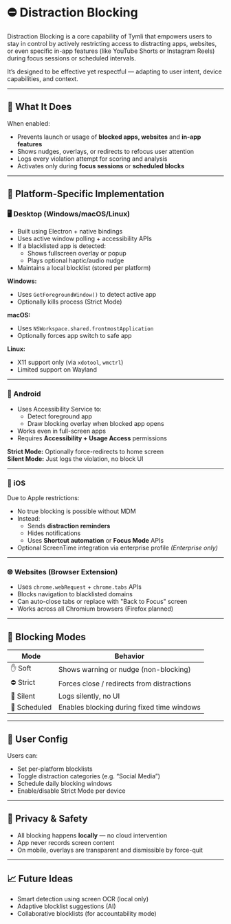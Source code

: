 # ⛔ Distraction Blocking

Distraction Blocking is a core capability of Tymli that empowers users to stay in control by actively restricting access to distracting apps, websites, or even specific in-app features (like YouTube Shorts or Instagram Reels) during focus sessions or scheduled intervals.

It’s designed to be effective yet respectful — adapting to user intent, device capabilities, and context.

---

## 🎯 What It Does

When enabled:
- Prevents launch or usage of **blocked apps, websites** and **in-app features**
- Shows nudges, overlays, or redirects to refocus user attention
- Logs every violation attempt for scoring and analysis
- Activates only during **focus sessions** or **scheduled blocks**

---

## 📱 Platform-Specific Implementation

### 🖥️ Desktop (Windows/macOS/Linux)

- Built using Electron + native bindings
- Uses active window polling + accessibility APIs
- If a blacklisted app is detected:
  - Shows fullscreen overlay or popup
  - Plays optional haptic/audio nudge
- Maintains a local blocklist (stored per platform)

**Windows:**  
- Uses `GetForegroundWindow()` to detect active app  
- Optionally kills process (Strict Mode)

**macOS:**  
- Uses `NSWorkspace.shared.frontmostApplication`  
- Optionally forces app switch to safe app

**Linux:**  
- X11 support only (via `xdotool`, `wmctrl`)  
- Limited support on Wayland

---

### 📱 Android

- Uses Accessibility Service to:
  - Detect foreground app
  - Draw blocking overlay when blocked app opens
- Works even in full-screen apps
- Requires **Accessibility + Usage Access** permissions

**Strict Mode:** Optionally force-redirects to home screen  
**Silent Mode:** Just logs the violation, no block UI

---

### 📱 iOS

Due to Apple restrictions:
- No true blocking is possible without MDM
- Instead:
  - Sends **distraction reminders**
  - Hides notifications
  - Uses **Shortcut automation** or **Focus Mode** APIs
- Optional ScreenTime integration via enterprise profile *(Enterprise only)*

---

### 🌐 Websites (Browser Extension)

- Uses `chrome.webRequest` + `chrome.tabs` APIs
- Blocks navigation to blacklisted domains
- Can auto-close tabs or replace with "Back to Focus" screen
- Works across all Chromium browsers (Firefox planned)

---

## 🧠 Blocking Modes

| Mode          | Behavior                                      |
|---------------|-----------------------------------------------|
| ✋ Soft        | Shows warning or nudge (non-blocking)         |
| ⛔ Strict      | Forces close / redirects from distractions    |
| 🤫 Silent      | Logs silently, no UI                          |
| 🧱 Scheduled   | Enables blocking during fixed time windows    |

---

## 🔧 User Config

Users can:
- Set per-platform blocklists
- Toggle distraction categories (e.g. “Social Media”)
- Schedule daily blocking windows
- Enable/disable Strict Mode per device

---

## 🔐 Privacy & Safety

- All blocking happens **locally** — no cloud intervention
- App never records screen content
- On mobile, overlays are transparent and dismissible by force-quit

---

## 📈 Future Ideas

- Smart detection using screen OCR (local only)
- Adaptive blocklist suggestions (AI)
- Collaborative blocklists (for accountability mode)
